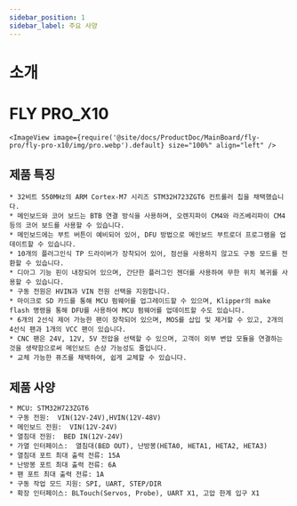 ```yaml
---
sidebar_position: 1
sidebar_label: 주요 사양
---
```


# 소개

# FLY PRO_X10


    <ImageView image={require('@site/docs/ProductDoc/MainBoard/fly-pro/fly-pro-x10/img/pro.webp').default} size="100%" align="left" />

## 제품 특징

    * 32비트 550MHz의 ARM Cortex-M7 시리즈 STM32H723ZGT6 컨트롤러 칩을 채택했습니다.
    * 메인보드와 코어 보드는 BTB 연결 방식을 사용하며, 오렌지파이 CM4와 라즈베리파이 CM4 등의 코어 보드를 사용할 수 있습니다.
    * 메인보드에는 부트 버튼이 예비되어 있어, DFU 방법으로 메인보드 부트로더 프로그램을 업데이트할 수 있습니다.
    * 10개의 플러그인식 TP 드라이버가 장착되어 있어, 점선을 사용하지 않고도 구동 모드를 전환할 수 있습니다.
    * 디아그 기능 핀이 내장되어 있으며, 간단한 플러그인 젠더를 사용하여 무한 위치 복귀를 사용할 수 있습니다.
    * 구동 전원은 HVIN과 VIN 전원 선택을 지원합니다.
    * 마이크로 SD 카드를 통해 MCU 펌웨어를 업그레이드할 수 있으며, Klipper의 make flash 명령을 통해 DFU를 사용하여 MCU 펌웨어를 업데이트할 수도 있습니다.
    * 6개의 2선식 제어 가능한 팬이 장착되어 있으며, MOS를 삽입 및 제거할 수 있고, 2개의 4선식 팬과 1개의 VCC 팬이 있습니다.
    * CNC 팬은 24V, 12V, 5V 전압을 선택할 수 있으며, 고객이 외부 변압 모듈을 연결하는 것을 생략함으로써 메인보드 손상 가능성도 줄입니다.
    * 교체 가능한 퓨즈를 채택하여, 쉽게 교체할 수 있습니다.

## 제품 사양

    * MCU: STM32H723ZGT6
    * 구동 전원:  VIN(12V-24V),HVIN(12V-48V)
    * 메인보드 전원:  VIN(12V-24V)
    * 열침대 전원:  BED IN(12V-24V)
    * 가열 인터페이스:  열침대(BED OUT), 난방봉(HETA0, HETA1, HETA2, HETA3)
    * 열침대 포트 최대 출력 전류: 15A
    * 난방봉 포트 최대 출력 전류: 6A
    * 팬 포트 최대 출력 전류: 1A
    * 구동 작업 모드 지원: SPI, UART, STEP/DIR
    * 확장 인터페이스: BLTouch(Servos, Probe), UART X1, 고압 한계 입구 X1
